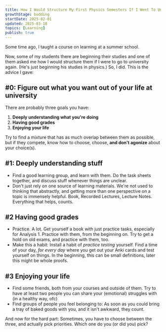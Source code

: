 ```yaml
---
title: How I Would Structure My First Physics Semesters If I Went To University Again
growthStage: budding
startDate: 2025-02-01
updated: 2025-03-18
topics: [Learning]
publish: true
---
```


Some time ago, I taught a course on learning at a summer school.

Now, some of my students there are beginning their studies and one of them asked me how I would structure them if I were to go to university again. (He's just beginning his studies in physics.) So, I did. This is the advice I gave:

## #0: Figure out what you want out of your life at university

There are probably three goals you have:

1. **Deeply understanding what you're doing**
2. **Having good grades**
3. **Enjoying your life**

Try to find a mixture that has as much overlap between them as possible, but if they compete, know how to choose, choose, **and don't agonize** about your choice(s).

## #1: Deeply understanding stuff

- Find a good learning group, and learn with them. Do the task sheets together, and discuss stuff whenever things are unclear.
- Don't just rely on one source of learning materials. We're not used to thinking that abstractly, and getting more than one perspective on a topic is immensely helpful. Book, Recorded Lectures, Lecture Notes. Everything that helps, counts.

## #2 Having good grades

- Practice. A lot. Get yourself a book with just practice tasks, especially for Analysis 1. Practice with them, from the beginning on. Try to get a hold on old exams, and practice with them, too.
- Make this a habit: Install a habit of _practice testing_ yourself. Find a time of your day, _for every day_ where you get out your Anki cards and test yourself on things. In the beginning, this can be small definitions, later this might be whole proofs.

## #3 Enjoying your life

- Find some friends, both from your courses and outside of them. Try to have at least two people you can share your (emotional) struggles with (in a healthy way, ofc)
- Find groups of people you feel belonging to: As soon as you could bring a tray of baked goods with you, and it isn't awkward, they count.

And now for the hard part: Sometimes, you have to choose between the three, and actually pick priorities. Which one do you (or did you) pick?
